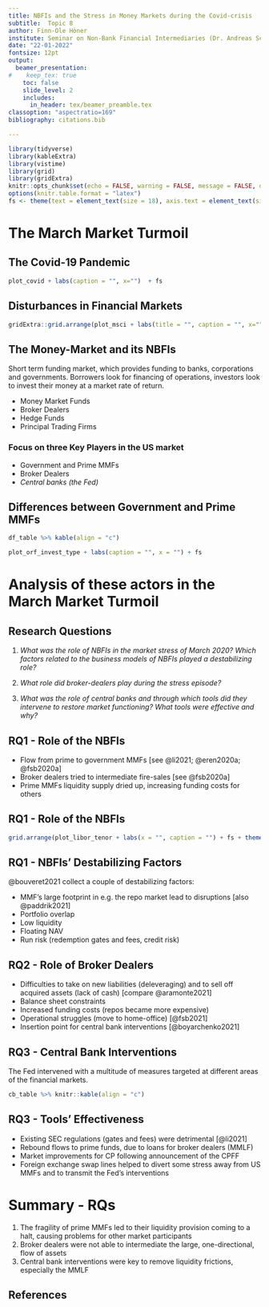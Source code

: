 ```yaml
---
title: NBFIs and the Stress in Money Markets during the Covid-crisis
subtitle:  Topic 8
author: Finn-Ole Höner
institute: Seminar on Non-Bank Financial Intermediaries (Dr. Andreas Schrimpf)
date: "22-01-2022"
fontsize: 12pt
output:
  beamer_presentation:
#    keep_tex: true
    toc: false
    slide_level: 2
    includes:
      in_header: tex/beamer_preamble.tex
classoption: "aspectratio=169"
bibliography: citations.bib 

---
```

```r
library(tidyverse)
library(kableExtra)
library(vistime)
library(grid)
library(gridExtra)
knitr::opts_chunk$set(echo = FALSE, warning = FALSE, message = FALSE, out.width = "85%", out.height = "100%", dpi=300)
options(knitr.table.format = "latex")
fs <- theme(text = element_text(size = 18), axis.text = element_text(size = 14))
```

# The March Market Turmoil

## The Covid-19 Pandemic

```r
plot_covid + labs(caption = "", x="")  + fs
```

## Disturbances in Financial Markets

```r
gridExtra::grid.arrange(plot_msci + labs(title = "", caption = "", x="") + fs, plot_yield_spread + labs(caption = "", x="") + fs, nrow = 2, top = textGrob("MSCI World and 10y Government Bonds",gp=gpar(fontsize=20,font=3)))
```

## The Money-Market and its NBFIs

Short term funding market, which provides funding to banks, corporations and governments. Borrowers look for financing of operations, investors look to invest their money at a market rate of return.

- Money Market Funds
- Broker Dealers
- Hedge Funds
- Principal Trading Firms

\bigskip

### Focus on three Key Players in the US market

- Government and Prime MMFs
- Broker Dealers
- *Central banks (the Fed)*

## Differences between Government and Prime MMFs
::: rows

:::: row

\centering
```r
df_table %>% kable(align = "c")
```

::::
\vfill
:::: row

```r
plot_orf_invest_type + labs(caption = "", x = "") + fs
```

::::

:::


# Analysis of these actors in the March Market Turmoil

## Research Questions

1. *What was the role of NBFIs in the market stress of March 2020? Which factors related to the business models of NBFIs played a destabilizing role?*

2. *What role did broker-dealers play during the stress episode?*

3. *What was the role of central banks and through which tools did they intervene to restore market functioning? What tools were effective and why?*

## RQ1 - Role of the NBFIs

- Flow from prime to government MMFs [see @li2021; @eren2020a; @fsb2020a]
- Broker dealers tried to intermediate fire-sales [see @fsb2020a]
- Prime MMFs liquidity supply dried up, increasing funding costs for others

## RQ1 - Role of the NBFIs

```r

grid.arrange(plot_libor_tenor + labs(x = "", caption = "") + fs + theme(legend.position = "bottom") + guides(colour = guide_legend(nrow = 1)), plot_libor_mat + labs(x = "", caption = "") + fs + theme(legend.position = "none"), nrow = 2, top = textGrob("LIBOR",gp=gpar(fontsize=20,font=3))) 

```


## RQ1 - NBFIs' Destabilizing Factors

@bouveret2021 collect a couple of destabilizing factors:

- MMF's large footprint in e.g. the repo market lead to disruptions [also @paddrik2021]
- Portfolio overlap 
- Low liquidity
- Floating NAV
- Run risk (redemption gates and fees, credit risk)


## RQ2 - Role of Broker Dealers
- Difficulties to take on new liabilities (deleveraging) and to sell off acquired assets (lack of cash) [compare @aramonte2021]
- Balance sheet constraints
- Increased funding costs (repos became more expensive)
- Operational struggles (move to home-office) [@fsb2021]
- Insertion point for central bank interventions [@boyarchenko2021]

## RQ3 - Central Bank Interventions
::: rows

:::: row

The Fed intervened with a multitude of measures targeted at different areas of the financial markets.

\vfill

::::

:::: row
\centering
```r
cb_table %>% knitr::kable(align = "c")
```

::::
:::

## RQ3 - Tools' Effectiveness
- Existing SEC regulations (gates and fees) were detrimental [@li2021]
- Rebound flows to prime funds, due to loans for broker dealers (MMLF)
- Market improvements for CP following announcement of the CPFF
- Foreign exchange swap lines helped to divert some stress away from US MMFs and to transmit the Fed's interventions


# Summary - RQs

1) The fragility of prime MMFs led to their liquidity provision coming to a halt, causing problems for other market participants
2) Broker dealers were not able to intermediate the large, one-directional, flow of assets
3) Central bank interventions were key to remove liquidity frictions, especially the MMLF

## References {.allowframebreaks}

